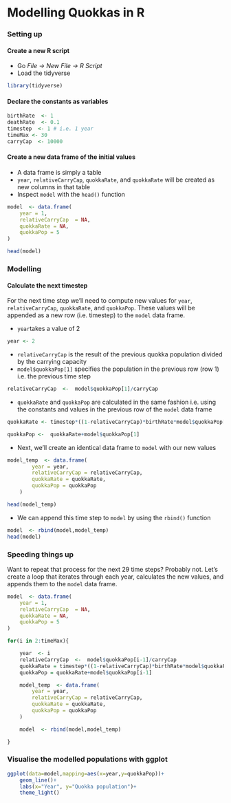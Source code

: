 # Modelling Quokkas in R {#quokkas -}

### Setting up {-}

#### Create a new R script {-}

- Go *File -> New File -> R Script*
- Load the tidyverse

```r
library(tidyverse)
```

#### Declare the constants as variables {-}

```r
birthRate  <- 1
deathRate  <- 0.1
timestep  <- 1 # i.e. 1 year
timeMax <- 30
carryCap  <- 10000
```

#### Create a new data frame of the initial values {-}

- A data frame is simply a table
- `year`, `relativeCarryCap`, `quokkaRate`, and `quokkaRate` will be created as new columns in that table
- Inspect `model` with the `head()` function

```r
model  <- data.frame(
    year = 1,
    relativeCarryCap  = NA,
    quokkaRate = NA,
    quokkaPop = 5
)

head(model)
```

### Modelling {-}

#### Calculate the next timestep {-}

For the next time step we'll need to compute new values for `year`, `relativeCarryCap`, `quokkaRate`, and `quokkaPop`. These values will be appended as a new row (i.e. timestep) to the `model` data frame.

- `year`takes a value of 2

```r
year <- 2
```

- `relativeCarryCap` is the result of the previous quokka population divided by the carrying capacity
- `model$quokkaPop[1]` specifies the population in the previous row (row 1) i.e. the previous time step

```r
relativeCarryCap  <-  model$quokkaPop[1]/carryCap
```

- `quokkaRate` and `quokkaPop` are calculated in the same fashion i.e. using the constants and values in the previous row of the `model` data frame

```r
quokkaRate <- timestep*((1-relativeCarryCap)*birthRate*model$quokkaPop[1]-(deathRate*model$quokkaPop[1]))

quokkaPop <-  quokkaRate+model$quokkaPop[1]
```

- Next, we'll create an identical data frame to `model` with our new values

```r
model_temp  <- data.frame(
        year = year,
        relativeCarryCap = relativeCarryCap,
        quokkaRate = quokkaRate,
        quokkaPop = quokkaPop
    )

head(model_temp)
```

- We can append this time step to `model` by using the `rbind()` function

```r
model  <- rbind(model,model_temp)
head(model)
```

### Speeding things up {-}

Want to repeat that process for the next 29 time steps? Probably not. Let's create a loop that iterates through each year, calculates the new values, and appends them to the `model` data frame.

```r
model  <- data.frame(
    year = 1,
    relativeCarryCap  = NA,
    quokkaRate = NA,
    quokkaPop = 5
)
```

```r
for(i in 2:timeMax){

    year  <- i
    relativeCarryCap  <-  model$quokkaPop[i-1]/carryCap
    quokkaRate = timestep*((1-relativeCarryCap)*birthRate*model$quokkaPop[i-1]-(deathRate*model$quokkaPop[i-1]))
    quokkaPop = quokkaRate+model$quokkaPop[i-1]

    model_temp  <- data.frame(
        year = year,
        relativeCarryCap = relativeCarryCap,
        quokkaRate = quokkaRate,
        quokkaPop = quokkaPop
    )

    model  <- rbind(model,model_temp)

}
```

### Visualise the modelled populations with ggplot {-}

```r
ggplot(data=model,mapping=aes(x=year,y=quokkaPop))+
    geom_line()+
    labs(x="Year", y="Quokka population")+
    theme_light()
```
